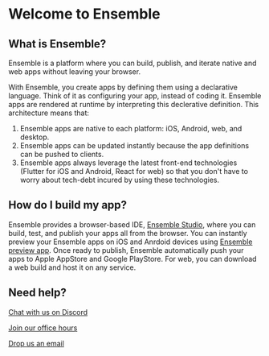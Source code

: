# Welcome to Ensemble

## What is Ensemble?

Ensemble is a platform where you can build, publish, and iterate native and web apps without leaving your browser.

With Ensemble, you create apps by defining them using a declarative language. Think of it as configuring your app, instead of coding it. Ensemble apps are rendered at runtime by interpreting this declerative definition. This architecture means that:

1. Ensemble apps are native to each platform: iOS, Android, web, and desktop.
2. Ensemble apps can be updated instantly because the app definitions can be pushed to clients.
3. Ensemble apps always leverage the latest front-end technologies (Flutter for iOS and Android, React for web) so that you don't have to worry about tech-debt incured by using these technologies.

## How do I build my app?

Ensemble provides a browser-based IDE, [Ensemble Studio](https://studio.ensembleui.com), where you can build, test, and publish your apps all from the browser. You can instantly preview your Ensemble apps on iOS and Anrdoid devices using [Ensemble preview app](/test/preview-app). Once ready to publish, Ensemble automatically push your apps to Apple AppStore and Google PlayStore. For web, you can download a web build and host it on any service.

## Need help?

[Chat with us on Discord](https://discord.gg/cEHkJTmn75)

[Join our office hours](https://discord.gg/eJrUWhnRHS?event=1218554330765066310)

[Drop us an email](mailto:hello@ensembleui.com)